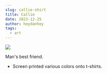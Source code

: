```yaml
---
slug: callie-shirt
title: Callie
date: 2023-12-25
author: heydanhey
tags:
  - art
---
```


[![](/images/callie.png)](../images/callie.png)

Man's best friend.

- Screen printed various colors onto t-shirts.
